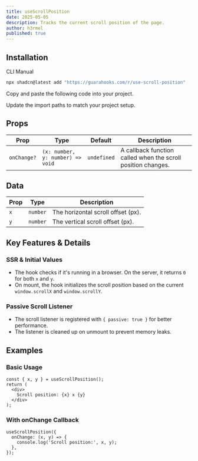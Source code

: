 ```yaml
---
title: useScrollPosition
date: 2025-05-05
description: Tracks the current scroll position of the page.
author: h3rmel
published: true
---
```


<HookPreview name="use-scroll-position-demo" />

## Installation

<Tabs defaultValue="cli">

<TabsList>
  <TabsTrigger value="cli">CLI</TabsTrigger>
  <TabsTrigger value="manual">Manual</TabsTrigger>
</TabsList>
<TabsContent value="cli">

```bash
npx shadcn@latest add "https://guarahooks.com/r/use-scroll-position"
```

</TabsContent>
<TabsContent value="manual">

<Steps>

<Step>Copy and paste the following code into your project.</Step>

<HookSource name="use-scroll-position" />

<Step>Update the import paths to match your project setup.</Step>

</Steps>

</TabsContent>
</Tabs>

## Props

| Prop        | Type                             | Default     | Description                                                  |
| ----------- | -------------------------------- | ----------- | ------------------------------------------------------------ |
| `onChange?` | `(x: number, y: number) => void` | `undefined` | A callback function called when the scroll position changes. |

## Data

| Prop | Type     | Description                        |
| ---- | -------- | ---------------------------------- |
| `x`  | `number` | The horizontal scroll offset (px). |
| `y`  | `number` | The vertical scroll offset (px).   |

## Key Features & Details

### SSR & Initial Values

- The hook checks if it's running in a browser. On the server, it returns `0` for both `x` and `y`.
- On mount, the hook initializes the scroll position based on the current `window.scrollX` and `window.scrollY`.

### Passive Scroll Listener

- The scroll listener is registered with `{ passive: true }` for better performance.
- The listener is cleaned up on unmount to prevent memory leaks.

## Examples

### Basic Usage

```tsx
const { x, y } = useScrollPosition();
return (
  <div>
    Scroll position: {x} x {y}
  </div>
);
```

### With onChange Callback

```tsx
useScrollPosition({
  onChange: (x, y) => {
    console.log('Scroll position:', x, y);
  },
});
```
